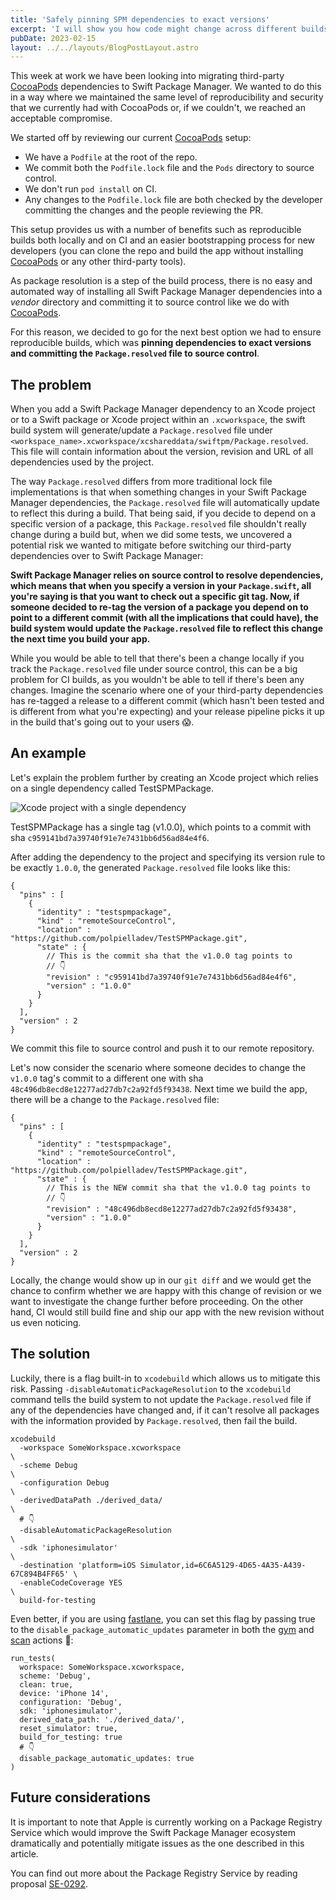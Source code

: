 ```yaml
---
title: 'Safely pinning SPM dependencies to exact versions'
excerpt: 'I will show you how code might change across different builds even when depending on an exact version of a Swift Package as well as how to mitigate the risks associated with this.'
pubDate: 2023-02-15
layout: ../../layouts/BlogPostLayout.astro
---
```


This week at work we have been looking into migrating third-party [CocoaPods](https://cocoapods.org/) dependencies to Swift Package Manager. We wanted to do this in a way where we maintained the same level of reproducibility and security that we currently had with CocoaPods or, if we couldn't, we reached an acceptable compromise.

We started off by reviewing our current [CocoaPods](https://cocoapods.org/) setup:

- We have a `Podfile` at the root of the repo.
- We commit both the `Podfile.lock` file and the `Pods` directory to source control.
- We don't run `pod install` on CI.
- Any changes to the `Podfile.lock` file are both checked by the developer committing the changes and the people reviewing the PR.

This setup provides us with a number of benefits such as reproducible builds both locally and on CI and an easier bootstrapping process for new developers (you can clone the repo and build the app without installing [CocoaPods](https://cocoapods.org/) or any other third-party tools).

As package resolution is a step of the build process, there is no easy and automated way of installing all Swift Package Manager dependencies into a _vendor_ directory and committing it to source control like we do with [CocoaPods](https://cocoapods.org/).

For this reason, we decided to go for the next best option we had to ensure reproducible builds, which was **pinning dependencies to exact versions and committing the `Package.resolved` file to source control**.

## The problem

When you add a Swift Package Manager dependency to an Xcode project or to a Swift package or Xcode project within an `.xcworkspace`, the swift build system will generate/update a `Package.resolved` file under `<workspace_name>.xcworkspace/xcshareddata/swiftpm/Package.resolved`. This file will contain information about the version, revision and URL of all dependencies used by the project.

The way `Package.resolved` differs from more traditional lock file implementations is that when something changes in your Swift Package Manager dependencies, the `Package.resolved` file will automatically update to reflect this during a build. That being said, if you decide to depend on a specific version of a package, this `Package.resolved` file shouldn't really change during a build but, when we did some tests, we uncovered a potential risk we wanted to mitigate before switching our third-party dependencies over to Swift Package Manager:

**Swift Package Manager relies on source control to resolve dependencies, which means that when you specify a version in your `Package.swift`, all you're saying is that you want to check out a specific git tag. Now, if someone decided to re-tag the version of a package you depend on to point to a different commit (with all the implications that could have), the build system would update the `Package.resolved` file to reflect this change the next time you build your app.**

While you would be able to tell that there's been a change locally if you track the `Package.resolved` file under source control, this can be a big problem for CI builds, as you wouldn't be able to tell if there's been any changes. Imagine the scenario where one of your third-party dependencies has re-tagged a release to a different commit (which hasn't been tested and is different from what you're expecting) and your release pipeline picks it up in the build that's going out to your users 😱.

## An example

Let's explain the problem further by creating an Xcode project which relies on a single dependency called TestSPMPackage.

![Xcode project with a single dependency](/assets/posts/safely-pinning-spm-dependencies-to-exact-versions/xcode.webp)

TestSPMPackage has a single tag (v1.0.0), which points to a commit with sha `c959141bd7a39740f91e7e7431bb6d56ad84e4f6`.

After adding the dependency to the project and specifying its version rule to be exactly `1.0.0`, the generated `Package.resolved` file looks like this:

```json:Package.resolved
{
  "pins" : [
    {
      "identity" : "testspmpackage",
      "kind" : "remoteSourceControl",
      "location" : "https://github.com/polpielladev/TestSPMPackage.git",
      "state" : {
        // This is the commit sha that the v1.0.0 tag points to
        // 👇
        "revision" : "c959141bd7a39740f91e7e7431bb6d56ad84e4f6",
        "version" : "1.0.0"
      }
    }
  ],
  "version" : 2
}
```

We commit this file to source control and push it to our remote repository.

Let's now consider the scenario where someone decides to change the `v1.0.0` tag's commit to a different one with sha `48c496db8ecd8e12277ad27db7c2a92fd5f93438`. Next time we build the app, there will be a change to the `Package.resolved` file:

```json:Package.resolved
{
  "pins" : [
    {
      "identity" : "testspmpackage",
      "kind" : "remoteSourceControl",
      "location" : "https://github.com/polpielladev/TestSPMPackage.git",
      "state" : {
        // This is the NEW commit sha that the v1.0.0 tag points to
        // 👇
        "revision" : "48c496db8ecd8e12277ad27db7c2a92fd5f93438",
        "version" : "1.0.0"
      }
    }
  ],
  "version" : 2
}
```

Locally, the change would show up in our `git diff` and we would get the chance to confirm whether we are happy with this change of revision or we want to investigate the change further before proceeding. On the other hand, CI would still build fine and ship our app with the new revision without us even noticing.

## The solution

Luckily, there is a flag built-in to `xcodebuild` which allows us to mitigate this risk. Passing `-disableAutomaticPackageResolution` to the `xcodebuild` command tells the build system to not update the `Package.resolved` file if any of the dependencies have changed and, if it can't resolve all packages with the information provided by `Package.resolved`, then fail the build.

```bash:Terminal
xcodebuild
  -workspace SomeWorkspace.xcworkspace                                          \
  -scheme Debug                                                                 \
  -configuration Debug                                                          \
  -derivedDataPath ./derived_data/                                              \
  # 👇
  -disableAutomaticPackageResolution                                            \
  -sdk 'iphonesimulator'                                                        \
  -destination 'platform=iOS Simulator,id=6C6A5129-4D65-4A35-A439-67C894B4FF65' \
  -enableCodeCoverage YES                                                       \
  build-for-testing
```

Even better, if you are using [fastlane](https://fastlane.tools/), you can set this flag by passing true to the `disable_package_automatic_updates` parameter in both the [gym](https://docs.fastlane.tools/actions/gym/) and [scan](https://docs.fastlane.tools/actions/scan/) actions 🎉:

```ruby:Fastfile
run_tests(
  workspace: SomeWorkspace.xcworkspace,
  scheme: 'Debug',
  clean: true,
  device: 'iPhone 14',
  configuration: 'Debug',
  sdk: 'iphonesimulator',
  derived_data_path: './derived_data/',
  reset_simulator: true,
  build_for_testing: true
  # 👇
  disable_package_automatic_updates: true
)
```

## Future considerations

It is important to note that Apple is currently working on a Package Registry Service which would improve the Swift Package Manager ecosystem dramatically and potentially mitigate issues as the one described in this article.

You can find out more about the Package Registry Service by reading proposal [SE-0292](https://github.com/apple/swift-evolution/blob/main/proposals/0292-package-registry-service.md).
